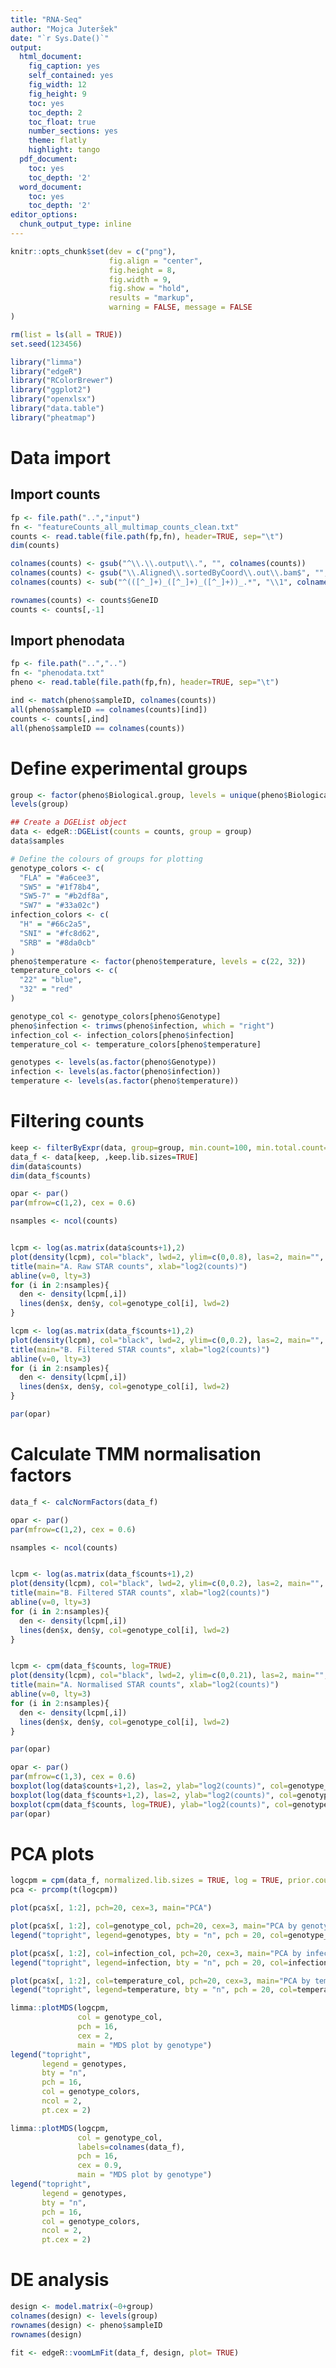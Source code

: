 ```yaml
---
title: "RNA-Seq"
author: "Mojca Juteršek"
date: "`r Sys.Date()`"
output:
  html_document:
    fig_caption: yes
    self_contained: yes
    fig_width: 12
    fig_height: 9
    toc: yes
    toc_depth: 2
    toc_float: true
    number_sections: yes
    theme: flatly
    highlight: tango
  pdf_document:
    toc: yes
    toc_depth: '2'
  word_document:
    toc: yes
    toc_depth: '2'
editor_options:
  chunk_output_type: inline
---
```


```r
knitr::opts_chunk$set(dev = c("png"), 
                      fig.align = "center", 
                      fig.height = 8, 
                      fig.width = 9,
                      fig.show = "hold",
                      results = "markup",
                      warning = FALSE, message = FALSE
)

rm(list = ls(all = TRUE))
set.seed(123456)
```

```r
library("limma")
library("edgeR")
library("RColorBrewer")
library("ggplot2")
library("openxlsx")
library("data.table")
library("pheatmap")
```

# Data import

## Import counts

```r
fp <- file.path("..","input")
fn <- "featureCounts_all_multimap_counts_clean.txt"
counts <- read.table(file.path(fp,fn), header=TRUE, sep="\t")
dim(counts)

colnames(counts) <- gsub("^\\.\\.output\\.", "", colnames(counts))
colnames(counts) <- gsub("\\.Aligned\\.sortedByCoord\\.out\\.bam$", "", colnames(counts))
colnames(counts) <- sub("^(([^_]+)_([^_]+)_([^_]+))_.*", "\\1", colnames(counts))

rownames(counts) <- counts$GeneID
counts <- counts[,-1]
```

## Import phenodata

```r
fp <- file.path("..","..")
fn <- "phenodata.txt"
pheno <- read.table(file.path(fp,fn), header=TRUE, sep="\t")
```

```r
ind <- match(pheno$sampleID, colnames(counts))
all(pheno$sampleID == colnames(counts)[ind])
counts <- counts[,ind]
all(pheno$sampleID == colnames(counts))
```

# Define experimental groups

```r
group <- factor(pheno$Biological.group, levels = unique(pheno$Biological.group))
levels(group)
```

```r
## Create a DGEList object 
data <- edgeR::DGEList(counts = counts, group = group)
data$samples

```

```r
# Define the colours of groups for plotting
genotype_colors <- c(
  "FLA" = "#a6cee3",
  "SW5" = "#1f78b4",
  "SW5-7" = "#b2df8a",
  "SW7" = "#33a02c")
infection_colors <- c(
  "H" = "#66c2a5",
  "SNI" = "#fc8d62",
  "SRB" = "#8da0cb"
)
pheno$temperature <- factor(pheno$temperature, levels = c(22, 32))
temperature_colors <- c(
  "22" = "blue",
  "32" = "red"
)

genotype_col <- genotype_colors[pheno$Genotype]
pheno$infection <- trimws(pheno$infection, which = "right")
infection_col <- infection_colors[pheno$infection]
temperature_col <- temperature_colors[pheno$temperature]

genotypes <- levels(as.factor(pheno$Genotype))
infection <- levels(as.factor(pheno$infection))
temperature <- levels(as.factor(pheno$temperature))
```

# Filtering counts

```r
keep <- filterByExpr(data, group=group, min.count=100, min.total.count=200)
data_f <- data[keep, ,keep.lib.sizes=TRUE]
dim(data$counts)
dim(data_f$counts)

```

```r
opar <- par()
par(mfrow=c(1,2), cex = 0.6)

nsamples <- ncol(counts)


lcpm <- log(as.matrix(data$counts+1),2)
plot(density(lcpm), col="black", lwd=2, ylim=c(0,0.8), las=2, main="", xlab="")
title(main="A. Raw STAR counts", xlab="log2(counts)")
abline(v=0, lty=3)
for (i in 2:nsamples){
  den <- density(lcpm[,i])
  lines(den$x, den$y, col=genotype_col[i], lwd=2)
}

lcpm <- log(as.matrix(data_f$counts+1),2)
plot(density(lcpm), col="black", lwd=2, ylim=c(0,0.2), las=2, main="", xlab="")
title(main="B. Filtered STAR counts", xlab="log2(counts)")
abline(v=0, lty=3)
for (i in 2:nsamples){
  den <- density(lcpm[,i])
  lines(den$x, den$y, col=genotype_col[i], lwd=2)
}

par(opar)
```

# Calculate TMM normalisation factors

```r
data_f <- calcNormFactors(data_f)
```

```r
opar <- par()
par(mfrow=c(1,2), cex = 0.6)

nsamples <- ncol(counts)


lcpm <- log(as.matrix(data_f$counts+1),2)
plot(density(lcpm), col="black", lwd=2, ylim=c(0,0.2), las=2, main="", xlab="")
title(main="B. Filtered STAR counts", xlab="log2(counts)")
abline(v=0, lty=3)
for (i in 2:nsamples){
  den <- density(lcpm[,i])
  lines(den$x, den$y, col=genotype_col[i], lwd=2)
}


lcpm <- cpm(data_f$counts, log=TRUE)
plot(density(lcpm), col="black", lwd=2, ylim=c(0,0.21), las=2, main="", xlab="")
title(main="A. Normalised STAR counts", xlab="log2(counts)")
abline(v=0, lty=3)
for (i in 2:nsamples){
  den <- density(lcpm[,i])
  lines(den$x, den$y, col=genotype_col[i], lwd=2)
}

par(opar)
```

```r
opar <- par()
par(mfrow=c(1,3), cex = 0.6)
boxplot(log(data$counts+1,2), las=2, ylab="log2(counts)", col=genotype_col, main="Before filtering")
boxplot(log(data_f$counts+1,2), las=2, ylab="log2(counts)", col=genotype_col, main="After filterinf")
boxplot(cpm(data_f$counts, log=TRUE), ylab="log2(counts)", col=genotype_col, las=2, main="After normalisation")
par(opar)
```

# PCA plots

```r
logcpm = cpm(data_f, normalized.lib.sizes = TRUE, log = TRUE, prior.count = 1)
pca <- prcomp(t(logcpm))
```

```r
plot(pca$x[, 1:2], pch=20, cex=3, main="PCA")
```

```r
plot(pca$x[, 1:2], col=genotype_col, pch=20, cex=3, main="PCA by genotype")
legend("topright", legend=genotypes, bty = "n", pch = 20, col=genotype_colors, pt.cex = 3)
```

```r
plot(pca$x[, 1:2], col=infection_col, pch=20, cex=3, main="PCA by infection type")
legend("topright", legend=infection, bty = "n", pch = 20, col=infection_colors, pt.cex = 3)
```

```r
plot(pca$x[, 1:2], col=temperature_col, pch=20, cex=3, main="PCA by temperature")
legend("topright", legend=temperature, bty = "n", pch = 20, col=temperature_colors, pt.cex = 3)
```

```r
limma::plotMDS(logcpm,
               col = genotype_col,
               pch = 16,
               cex = 2,
               main = "MDS plot by genotype")
legend("topright",
       legend = genotypes,
       bty = "n",
       pch = 16,
       col = genotype_colors,
       ncol = 2,
       pt.cex = 2)
```

```r
limma::plotMDS(logcpm,
               col = genotype_col,
               labels=colnames(data_f),
               pch = 16,
               cex = 0.9,
               main = "MDS plot by genotype")
legend("topright",
       legend = genotypes,
       bty = "n",
       pch = 16,
       col = genotype_colors,
       ncol = 2,
       pt.cex = 2)
```

# DE analysis

```r
design <- model.matrix(~0+group)
colnames(design) <- levels(group)
rownames(design) <- pheno$sampleID
rownames(design)
```

```r
fit <- edgeR::voomLmFit(data_f, design, plot= TRUE)
```

